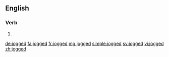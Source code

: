 ==English==

===Verb===
{{head|en}}

# {{en-past of|jog}}

[[de:jogged]]
[[fa:jogged]]
[[fr:jogged]]
[[mg:jogged]]
[[simple:jogged]]
[[sv:jogged]]
[[vi:jogged]]
[[zh:jogged]]